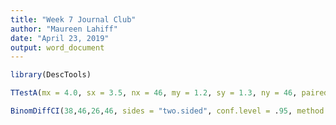 ```yaml
---
title: "Week 7 Journal Club"
author: "Maureen Lahiff"
date: "April 23, 2019"
output: word_document
---
```

```r
library(DescTools)
```

```r
TTestA(mx = 4.0, sx = 3.5, nx = 46, my = 1.2, sy = 1.3, ny = 46, paired = F, mu = 0, var.equal = F, conf.limit = .95, alternative = "greater")

BinomDiffCI(38,46,26,46, sides = "two.sided", conf.level = .95, method = "ac" )
```